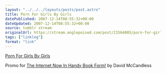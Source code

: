 ```yaml
---
layout: "../../../layouts/posts/post.astro"
title: Porn For Girls By Girls
datePublished: 2007-12-14T08:55:32+00:00
dateUpdated: 2007-12-14T08:55:32+00:00
source: tumblr stream
originalUrl: https://stream.anglepoised.com/post/21564005/porn-for-girls-by-girls
tags: ["linklog"]
format: "link"
---
```


[Porn For Girls By Girls][1]

Promo for <a href="http://www.theinternetnowinhandybookform.com/">The Internet Now In Handy Book Form!</a> by David McCandless

[1]: http://www.pornforgirlsbygirls.com/
